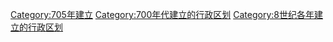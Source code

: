 [[Category:705年建立|Category:705年建立]]
[[Category:700年代建立的行政区划|Category:700年代建立的行政区划]]
[[Category:8世纪各年建立的行政区划|Category:8世纪各年建立的行政区划]]